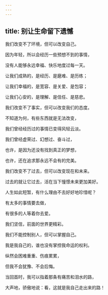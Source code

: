 ```yaml
---
---
---
```

title: 别让生命留下遗憾
---



我们改变不了环境，但可以改变自己。

因为年轻，所以会经历一些预想不到的事情，

没有人能够永远幸福、快乐地度过每一天。

让我们成熟的，是经历、是磨难、是历练；

让我们幸福的，是宽容、是关爱、是包容；

让我们心安的，是理解、是信任、是慈悲。

我们改变不了事实，但可以改变我们的态度。

不知道为何，有些东西就是无法改变，

我们曾经经历过的事情已变得风轻云淡。

我们曾经虚荣过、幻想过、奋斗过，

也许，是因为还没有找到真正的梦想，

也许，还在追求那永远不会有的完美。

我们改变不了过去，但可以改变现在和未来。

过去的就让它过去，活在当下憧憬未来更加美好。

人生如此短暂，有什么理由不去好好地珍惜呢？

有太多的事情要去做，

有很多的人等着你去爱。

我们坚信，前面的世界更精彩。

我们不能控制别人，但可以掌握自己。

我是我自己的，谁也没有掌控我命运的权利。

纵然会困难重重、伤痕累累，

但我不会犹豫、不会后悔。

当回首时，我可以指着那条有痛苦和泪水的路，

大声地，骄傲地说：看，这就是我自己走出来的路！